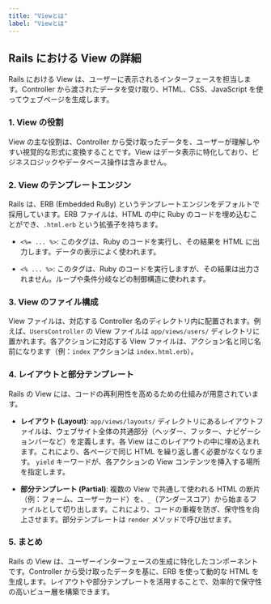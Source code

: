 ```yaml
---
title: "Viewとは"
label: "Viewとは"
---
```


## Rails における View の詳細
Rails における View は、ユーザーに表示されるインターフェースを担当します。Controller から渡されたデータを受け取り、HTML、CSS、JavaScript を使ってウェブページを生成します。

### 1. View の役割
View の主な役割は、Controller から受け取ったデータを、ユーザーが理解しやすい視覚的な形式に変換することです。View はデータ表示に特化しており、ビジネスロジックやデータベース操作は含みません。

### 2. View のテンプレートエンジン
Rails は、ERB (Embedded RuBy) というテンプレートエンジンをデフォルトで採用しています。ERB ファイルは、HTML の中に Ruby のコードを埋め込むことができ、`.html.erb` という拡張子を持ちます。

- `<%= ... %>`: このタグは、Ruby のコードを実行し、その結果を HTML に出力します。データの表示によく使われます。

- `<% ... %>`: このタグは、Ruby のコードを実行しますが、その結果は出力されません。ループや条件分岐などの制御構造に使われます。

### 3. View のファイル構成
View ファイルは、対応する Controller 名のディレクトリ内に配置されます。例えば、`UsersController` の View ファイルは `app/views/users/` ディレクトリに置かれます。各アクションに対応する View ファイルは、アクション名と同じ名前になります（例：`index` アクションは `index.html.erb`）。

### 4. レイアウトと部分テンプレート
Rails の View には、コードの再利用性を高めるための仕組みが用意されています。

- **レイアウト (Layout)**:
  `app/views/layouts/` ディレクトリにあるレイアウトファイルは、ウェブサイト全体の共通部分（ヘッダー、フッター、ナビゲーションバーなど）を定義します。各 View はこのレイアウトの中に埋め込まれます。これにより、各ページで同じ HTML を繰り返し書く必要がなくなります。
  `yield` キーワードが、各アクションの View コンテンツを挿入する場所を指定します。

- **部分テンプレート (Partial)**:
  複数の View で共通して使われる HTML の断片（例：フォーム、ユーザーカード）を、`_`（アンダースコア）から始まるファイルとして切り出します。これにより、コードの重複を防ぎ、保守性を向上させます。部分テンプレートは `render` メソッドで呼び出せます。

### 5. まとめ
Rails の View は、ユーザーインターフェースの生成に特化したコンポーネントです。Controller から受け取ったデータを基に、ERB を使って動的な HTML を生成します。レイアウトや部分テンプレートを活用することで、効率的で保守性の高いビュー層を構築できます。